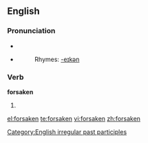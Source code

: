 ==English==

===Pronunciation===
*{{IPA|/'foɻseɪkən/}}
*{{audio|en-us-forsaken.ogg|Audio (US)}}
*:Rhymes: [[Rhymes:English:-eɪkən|-eɪkən]]

===Verb===
'''forsaken'''
# {{past participle of|[[forsake]]}}

[[Category:English irregular past participles]]

[[el:forsaken]]
[[te:forsaken]]
[[vi:forsaken]]
[[zh:forsaken]]